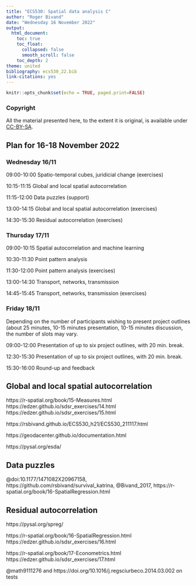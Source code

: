 ```yaml
---
title: "ECS530: Spatial data analysis C"
author: "Roger Bivand"
date: "Wednesday 16 November 2022"
output: 
  html_document:
    toc: true
    toc_float:
      collapsed: false
      smooth_scroll: false
    toc_depth: 2
theme: united
bibliography: ecs530_22.bib
link-citations: yes
---
```


```r
knitr::opts_chunk$set(echo = TRUE, paged.print=FALSE)
```

### Copyright

All the material presented here, to the extent it is original, is available under [CC-BY-SA](https://creativecommons.org/licenses/by-sa/4.0/). 

## Plan for 16-18 November 2022

### Wednesday 16/11

09:00-10:00 Spatio-temporal cubes, juridicial change (exercises)

10:15-11:15 Global and local spatial autocorrelation 

11:15-12:00 Data puzzles (support)

13:00-14:15 Global and local spatial autocorrelation (exercises)

14:30-15:30 Residual autocorrelation (exercises)

### Thursday 17/11

09:00-10:15 Spatial autocorrelation and machine learning

10:30-11:30 Point pattern analysis

11:30-12:00 Point pattern analysis (exercises)

13:00-14:30 Transport, networks, transmission

14:45-15:45 Transport, networks, transmission (exercises)


### Friday 18/11

Depending on the number of participants wishing to present project outlines (about 25 minutes, 10-15 minutes presentation, 10-15 minutes discussion, the number of slots may vary.

09:00-12:00 Presentation of up to six project outlines, with 20 min. break.

12:30-15:30 Presentation of up to six project outlines, with 20 min. break.

15:30-16:00 Round-up and feedback


## Global and local spatial autocorrelation

https://r-spatial.org/book/15-Measures.html
https://edzer.github.io/sdsr_exercises/14.html
https://edzer.github.io/sdsr_exercises/15.html

https://rsbivand.github.io/ECS530_h21/ECS530_211117.html

https://geodacenter.github.io/documentation.html

https://pysal.org/esda/


## Data puzzles

@doi:10.1177/1471082X20967158, https://github.com/rsbivand/survival_katrina, @Bivand_2017, https://r-spatial.org/book/16-SpatialRegression.html


## Residual autocorrelation

https://pysal.org/spreg/

https://r-spatial.org/book/16-SpatialRegression.html
https://edzer.github.io/sdsr_exercises/16.html

https://r-spatial.org/book/17-Econometrics.html
https://edzer.github.io/sdsr_exercises/17.html

@math9111276 and https://doi.org/10.1016/j.regsciurbeco.2014.03.002 on tests

